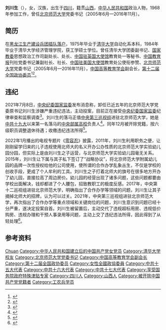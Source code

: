{{Infobox officeholder
| 姓名 = 刘川生
| 性別 = 女
| 出生日期 = {{Birth year and age|1950|12}}
| 出生地點 = 
| 國籍 = {{PRC}}
| 政黨 =<del>{{CPC}}</del>（2021年12月被开除）
| 民族 = [[汉族|汉族]]
| 母校 = [[清華大學|清華大學]]
}}
'''刘川生'''（{{bd|1950年|12月|}}），女，汉族，出生于[[四川省|四川]]，籍贯[[山西省|山西]]，[[中华人民共和国|中华人民共和国]]政治人物，1968年参加工作，曾任[[北京师范大学|北京师范大学]]党委书记（2005年6月—2016年11月）。

== 简历 ==
在[[黑龙江生产建设兵团|黑龙江生产建设兵团]][[上山下乡运动|插队落户]]，1975年毕业于[[清华大学|清华大学]]自动化系本科，1984年毕业于清华大学经济管理学院，获工学硕士学位。曾任清华大学团委副书记、[[中华人民共和国教育部|国家教委]]思想政治工作司副处长、处长、[[中国驻英国大使馆|中国驻英国大使馆]]教育处一等秘书、[[中国教育报|中国教育报]]刊社党委书记兼副社长、社长、[[中国驻美国大使馆|中国驻美国大使馆]]教育处公使衔参赞、[[北京师范大学|北京师范大学]]党委书记（2005年6月—2016年11月），[[中国高等教育学会|中国高等教育学会]]副会长，[[中国人民政治协商会议第十二届全国委员会委员名单|第十二届全国政协委员]]<ref>{{Cite web|title=北师大原党委书记刘川生：牢记使命，认认真真做好每一件事|url=https://news.eol.cn/yaowen/201906/t20190627_1666663.shtml|accessdate=2020-12-29|date=2019-06-27|work=中国教育在线}}</ref><ref>{{Cite web|title=程建平任北京师范大学党委书记(副部长级) 刘川生不再担任|url=http://district.ce.cn/newarea/sddy/201612/05/t20161205_18400443.shtml|accessdate=2020-12-29|date=2016-12-05|work=中国经济网|archive-date=2019-05-14|archive-url=https://web.archive.org/web/20190514160640/http://district.ce.cn/newarea/sddy/201612/05/t20161205_18400443.shtml}}</ref>。

== 违纪 ==
2021年7月8日，[[中国共产党中央纪律检查委员会|中央纪委]][[中华人民共和国国家监察委员会|国家监委]]发布消息称，卸任已近五年的北京师范大学党委原书记刘川生涉嫌严重违纪违法，主动投案，目前正在接受[[中国共产党中央纪律检查委员会|中央纪委]][[中华人民共和国国家监察委员会|国家监委]]纪律审查和监察调查<ref>{{Cite web|title=北京师范大学党委原书记刘川生被查：系主动投案|url=https://www.thepaper.cn/newsDetail_forward_13498446|access-date=2021-07-08|publisher=澎湃新闻|archive-date=2021-07-12|archive-url=https://web.archive.org/web/20210712093047/https://www.thepaper.cn/newsDetail_forward_13498446}}</ref>。刘川生的落马正值[[中央巡视组|中央第三巡视组]]进驻北京师范大学，她是[[中国共产党第十九次全国代表大会|中共十九大]]以来第一名落马的[[中央部属高校|中央部属高校]]负责人<ref>{{Cite web|title=中央巡视组进驻两个多月后，71岁女“老虎”主动投案|url=https://www.163.com/dy/article/GEDSPDPI0539NUQ8.html|access-date=2021-07-08|publisher=网易|archive-date=2021-07-10|archive-url=https://web.archive.org/web/20210710215830/https://www.163.com/dy/article/GEDSPDPI0539NUQ8.html}}</ref>。同年12月被开除党籍，按六级职员调整退休待遇；收缴违纪违法所得<ref>{{Cite web|title=北京师范大学党委原书记刘川生严重违纪违法被开除党籍|url=http://district.ce.cn/newarea/sddy/202112/31/t20211231_37220394.shtml|access-date=2022-01-01|date=2021-12-31|publisher=中国经济网|archive-date=2022-01-02|archive-url=https://web.archive.org/web/20220102081941/http://district.ce.cn/newarea/sddy/202112/31/t20211231_37220394.shtml}}</ref>。

2022年1月播出的电视专题片《[[零容忍|零容忍]]》披露，2011年，刘川生利用职务之便，让刚刚留学归来的儿子违规使用北师大的名义开办公办性质的北京师范大学实验幼儿园分园，但实际上是由刘川生之子运营，与北京师范大学实验幼儿园毫无关系。2015年，刘川生让下属与其子私下签订了“战略协议”，将北京师范大学附属幼儿园的品牌一次性授权给他的公司使用，使所谓的合作办学乱象丛生，不仅是学校的创收手段，更成了个人牟利的工具。刘川生之子打着北师大的旗号在很多地方开办了幼儿园，直接拉高了周边房价。幼儿园的经营出现了诸多问题，这些问题都要由学校出面解决，钱却都进了个人腰包，招致教职工的极度反感。2017年，中央第十二巡视组进驻北京师范大学，明确指出了合作办学等领域的问题，刘川生让其子摘掉北师大的招牌，认为可以过关。2021年，中央第三巡视组进驻北京师范大学，再次指出了合作办学等重点领域和关键岗位的问题，刘川生意识到问题已经十分严重，遂决定投案自首。刘川生被留置后，主动交代了违规超标用房、违规低价购房、违规办理和干预人事录用等问题，主动上交了违纪违法所得，因此得到了从轻处理<ref>{{Cite web|title=电视专题片《零容忍》第三集《惩前毖后》|url=http://v.ccdi.gov.cn/2022/01/17/VIDEtHOZoqc6sslW6OGmgcdN220117.shtml|access-date=2022-01-17|publisher=中央纪委国家监委网站|archive-date=2022-01-17|archive-url=https://web.archive.org/web/20220117134309/http://v.ccdi.gov.cn/2022/01/17/VIDEtHOZoqc6sslW6OGmgcdN220117.shtml}}</ref>。

== 参考资料 ==
{{reflist}}
{{start box}}
{{s-edu}}
{{s-before|[[陈文博|陈文博]]}}
{{s-title|[[北京师范大学|中国共产党北京师范大学委员会]]书记|2005年6月—2016年12月}}
{{s-after|[[程建平|程建平]]}}
{{end box}}
{{中共十九大以来的反腐败工作}}
{{北京师范大学}}
{{Navboxes 
| title = 刘川生在[[中国高等教育学会|中国高等教育学会]]的职务
| list1 =
{{中国高等教育学会第六届理事会}}
{{中国高等教育学会第七届理事会}}
}}

{{Authority control}}
{{DEFAULTSORT:Liu刘}}
[[Category:刘姓|Chuan]]
[[Category:中华人民共和国建立后的中国共产党女党员|Category:中华人民共和国建立后的中国共产党女党员]]
[[Category:清华大学校友|Category:清华大学校友]]
[[Category:北京师范大学党委书记|Category:北京师范大学党委书记]]
[[Category:中国高等教育学会副会长|Category:中国高等教育学会副会长]]
[[Category:第十二届全国政协委员|Category:第十二届全国政协委员]]
[[Category:女性全國政協委員|Category:女性全國政協委員]]
[[Category:中共十五大代表|Category:中共十五大代表]]
[[Category:中共十六大代表|Category:中共十六大代表]]
[[Category:中共十七大代表|Category:中共十七大代表]]
[[Category:享受国务院政府特殊津贴专家|Category:享受国务院政府特殊津贴专家]]
[[Category:四川人|Category:四川人]]
[[Category:山西人|Category:山西人]]
[[Category:被开除中国共产党党籍者|Category:被开除中国共产党党籍者]]
[[Category:工农兵学员|Category:工农兵学员]]
